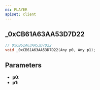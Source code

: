 ```yaml
---
ns: PLAYER
apiset: client
---
```

## _0xCB61A63AA53D7D22

```c
// 0xCB61A63AA53D7D22
void _0xCB61A63AA53D7D22(Any p0, Any p1);
```


## Parameters
* **p0**:
* **p1**: